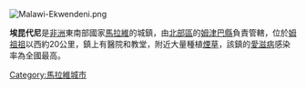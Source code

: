 {{coord|11|22|S|33|53|E|region:MW_type:city|display=title}}
[[Image:Malawi-Ekwendeni.png|left]]
{{Infobox settlement 
<!--See the Table at Infobox Settlement for all fields and descriptions of usage--> 
<!-- Basic info ----------------> |official_name = 埃昆代尼
|other_name = 
|native_name =   <!-- for cities whose native name is not in English --> 
|nickname = 
|settlement_type = <!--For Town or Village (Leave blank for the default City)--> 
|motto = 
<!-- images and maps -----------> 
|image_skyline = 
|imagesize = 300px
|image_caption = 
|image_flag = 
|flag_size = 
|image_seal = 
|seal_size = 
|image_shield = 
|shield_size = 
|image_blank_emblem = 
|blank_emblem_type = 
|blank_emblem_size = 
|image_map = 
|mapsize = 
|map_caption = 
|image_map1 = 
|mapsize1 = 
|map_caption1 = 
|image_dot_map = 
|dot_mapsize = 
|dot_map_caption = 
|dot_x = 
|dot_y = 
|pushpin_map = Malawi<!-- the name of a location map as per http://en.wikipedia.org/wiki/Template:Location_map --> 
|pushpin_mapsize=240
|pushpin_label_position =bottom 
|pushpin_map_caption = 
<!-- Location ------------------> 
|coordinates_region = MW
|subdivision_type = 國家
|subdivision_name = {{flag|Malawi}} 
|subdivision_type1 = 區
|subdivision_name1 = [[北部區_(馬拉維)|北部區]]
|subdivision_type2 = 縣
|subdivision_name2 = [[姆津巴縣|姆津巴縣]] 
|subdivision_type3 = 
|subdivision_name3 = 
|subdivision_type4 = 
|subdivision_name4 = 
<!-- Politics -----------------> 
|government_footnotes = 
|government_type = 
|leader_title = 
|leader_name = 
|leader_title1 = 
<!-- for places with, say, both a mayor and a city manager --> 
|leader_name1 = 
|leader_title2 = 
|leader_name2 = 
|leader_title3 = 
|leader_name3 = 
|leader_title4 = 
|leader_name4 = 
|established_title = 
<!-- Settled --> 
|established_date = 
|established_title2 = 
<!-- Incorporated (town) --> 
|established_date2 = 
|established_title3 = 
<!-- Incorporated (city) --> 
|established_date3 = 
<!-- Area ---------------------> 
|area_magnitude = 
|unit_pref =Imperial 
<!--Enter: Imperial, if Imperial (metric) is desired--> 
|area_footnotes = 
|area_total_km2 = 
<!-- ALL fields dealing with a measurements are subject to automatic unit conversion--> 
|area_land_km2 =  <!--See table @ Template:Infobox Settlement for details on automatic unit conversion--> 
|area_water_km2 = 
|area_total_sq_mi = 
|area_land_sq_mi = 
|area_water_sq_mi = 
|area_water_percent = 
|area_urban_km2 = 
|area_urban_sq_mi = 
|area_metro_km2 = 
|area_metro_sq_mi = 
|area_blank1_title = 
|area_blank1_km2 = 
|area_blank1_sq_mi = 
<!-- Population -----------------------> 
|population_as_of = 2008
|population_footnotes = 
|population_note = 
|population_total = 
|population_density_km2 = 
|population_density_sq_mi = 
|population_metro = 
|population_density_metro_km2 = 
|population_density_metro_sq_mi = 
|population_urban = 
|population_density_urban_km2 = 
|population_density_urban_sq_mi = 
|population_blank1_title =Ethnicities 
|population_blank1 = 
|population_blank2_title =Religions 
|population_blank2 = 
|population_density_blank1_km2 = 
|population_density_blank1_sq_mi = 
<!-- General information ---------------> 
|timezone = +2
|utc_offset = 
|timezone_DST = 
|utc_offset_DST = 
|latd= 11|latm= 22|lats= |latNS=S 
|longd= 33|longm= 53|longs= |longEW=E 
|elevation_footnotes = 
<!--for references: use <ref> </ref> tags--> 
|elevation_m = 
|elevation_ft = 
<!-- Area/postal codes & others --------> 
|postal_code_type = 
<!-- enter ZIP code, Postcode, Post code, Postal code... --> 
|postal_code = 
|area_code = 
|blank_name = 
|blank_info = 
|blank1_name = 
|blank1_info = 
|website = 
|footnotes = 
}}

'''埃昆代尼'''是[[非洲|非洲]]東南部國家[[馬拉維|馬拉維]]的城鎮，由[[北部區_(馬拉維)|北部區]]的[[姆津巴縣|姆津巴縣]]負責管轄，位於[[姆祖祖|姆祖祖]]以西約20公里，鎮上有醫院和教堂，附近大量種植[[煙草|煙草]]，該鎮的[[愛滋病|愛滋病]]感染率為全國最高。

[[Category:馬拉維城市|Category:馬拉維城市]]